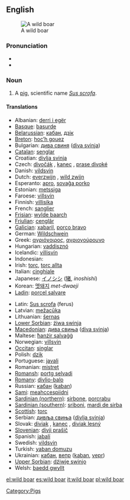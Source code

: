 {{wikipedia}}
==English==
[[Image:Zwijntje.JPG|thumb|A wild boar]]

===Pronunciation===
* {{IPA|/'waɪldˈbɔʊɽ/}}
* {{audio|en-uk-wild boar.ogg|Audio (UK)}}

===Noun===
{{en-noun|sg=[[wild]] [[boar]]}}

# A [[pig]], scientific name ''[[Sus scrofa]]''.

====Translations====
{{trans-top|pig}}
* Albanian: [[derri i egër]]
* [[Basque]]: [[basurde]]
* [[Belarussian]]: [[кабан]], [[дзік]]
* [[Breton]]: [[hoc’h gouez]]
* Bulgarian: [[дива свиня]] ([[diva svinja]])
* [[Catalan]]: [[senglar]]
* Croatian: [[divlja svinja]]
* Czech: [[divočák]] {{m}}, [[kanec]] {{m}}, [[prase divoké]]
* Danish: [[vildsvin]]
* Dutch: [[everzwijn]] {{n}}, [[wild zwijn]] {{n}}
* Esperanto: [[apro]], [[sovaĝa porko]]
* Estonian: [[metssiga]]
* Faroese: [[villsvín]]
* Finnish: [[villisika]]
* French: [[sanglier]] {{m}}
* [[Frisian]]: [[wylde baarch]]
* [[Friulian]]: [[cenglâr]]
* [[Galician]]: [[xabaril]], [[porco bravo]] {{m}}
* German: [[Wildschwein]] {{n}}
* Greek: [[αγριόχοιρος]], [[αγριογούρουνο]] '' ''
* Hungarian: [[vaddisznó]]
* Icelandic: [[villisvín]]
* Indonesian: [[]]
* Irish: [[torc]], [[torc allta]]
* Italian: [[cinghiale]] {{m}}
* Japanese: [[イノシシ]] ([[猪]], ''inoshishi'')
* Korean: [[멧돼지]] ''met-dwaeji''
* [[Ladin]]: [[porcel salvare]]
{{trans-mid}}
* Latin: [[Sus scrofa]] (ferus)
* Latvian: [[mežacūka]]
* Lithuanian: [[šernas]]
* [[Lower Sorbian]]: [[źiwa swinja]]
* [[Macedonian]]: [[дива свиња]] ([[diva svinja]])
* Maltese: [[ħanżir salvaġġ]]
* Norwegian: [[villsvin]]
* [[Occitan]]: [[singlar]]
* Polish: [[dzik]] '' ''
* Portuguese: [[javali]]
* Romanian: [[mistreţ]]
* [[Romansh]]: [[portg selvadi]]
* [[Romany]]: [[divlio-balo]] {{m}}
* Russian: [[кабан]] ([[kaban]]) '' ''
* [[Sami]]: [[meahccespiidni]]
* [[Sardinian (northern)]]: [[sirbone]], [[porcrabu]] {{m}}
* [[Sardinian (southern)]]: [[sriboni]], [[mardi de sirba]]
* [[Scottish]]: [[torc]]
* Serbian: [[дивљa свиња]] ([[divlja svinja]])
* Slovak: [[diviak]] {{m}}, [[kanec]] {{m}}, [[diviak lesný]]
* [[Slovenian]]: [[divji prašič]]
* Spanish: [[jabalí]] {{m}}
* Swedish: [[vildsvin]]
* Turkish: [[yaban domuzu]]
* Ukrainian: [[кабан]], [[вепр]] ([[kaban]], [[vepr]])
* [[Upper Sorbian]]: [[dźiwje swinjo]]
* Welsh: [[baedd gwyllt]]
{{trans-bottom}}

{{commons}}

[[Category:Pigs]]

[[el:wild boar]]
[[es:wild boar]]
[[it:wild boar]]
[[pl:wild boar]]